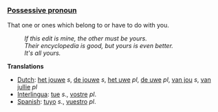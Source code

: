 ===[[Possessive pronoun]]===

That one or ones which belong to or have to do with you. 
:''If this edit is mine, the other must be yours.'' 
:''Their encyclopedia is good, but yours is even better.''
:''It's all yours.''

'''Translations'''
*[[Dutch]]: [[het jouwe]] ''s'', [[de jouwe]] ''s'', [[het uwe]] ''pl'', [[de uwe]] ''pl'', [[van jou]] ''s'', [[van jullie]] ''pl''
*[[Interlingua]]: [[tue]] ''s''., [[vostre]] ''pl''.
*[[Spanish]]: [[tuyo]] ''s''., [[vuestro]] ''pl''.